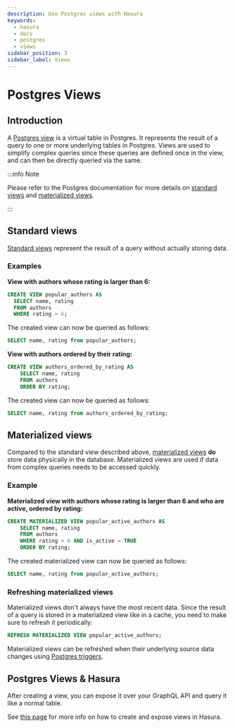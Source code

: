 ```yaml
---
description: Use Postgres views with Hasura
keywords:
  - hasura
  - docs
  - postgres
  - views
sidebar_position: 3
sidebar_label: Views
---
```


# Postgres Views

## Introduction

A [Postgres view](https://www.postgresql.org/docs/current/sql-createview.html) is a virtual table in Postgres. It
represents the result of a query to one or more underlying tables in Postgres. Views are used to simplify complex
queries since these queries are defined once in the view, and can then be directly queried via the same.

:::info Note

Please refer to the Postgres documentation for more details on
[standard views](https://www.postgresql.org/docs/current/sql-createview.html) and
[materialized views](https://www.postgresql.org/docs/current/rules-materializedviews.html).

:::

## Standard views

[Standard views](https://www.postgresql.org/docs/current/sql-createview.html) represent the result of a query without
actually storing data.

### Examples

**View with authors whose rating is larger than 6:**

```sql
CREATE VIEW popular_authors AS
  SELECT name, rating
  FROM authors
  WHERE rating > 6;
```

The created view can now be queried as follows:

```sql
SELECT name, rating from popular_authors;
```

**View with authors ordered by their rating:**

```sql
CREATE VIEW authors_ordered_by_rating AS
    SELECT name, rating
    FROM authors
    ORDER BY rating;
```

The created view can now be queried as follows:

```sql
SELECT name, rating from authors_ordered_by_rating;
```

## Materialized views

Compared to the standard view described above,
[materialized views](https://www.postgresql.org/docs/current/rules-materializedviews.html) **do** store data physically
in the database. Materialized views are used if data from complex queries needs to be accessed quickly.

### Example

<div id='pg-materialized-view-example' />

**Materialized view with authors whose rating is larger than 6 and who are active, ordered by rating:**

```sql
CREATE MATERIALIZED VIEW popular_active_authors AS
    SELECT name, rating
    FROM authors
    WHERE rating > 6 AND is_active = TRUE
    ORDER BY rating;
```

The created materialized view can now be queried as follows:

```sql
SELECT name, rating from popular_active_authors;
```

### Refreshing materialized views

Materialized views don't always have the most recent data. Since the result of a query is stored in a materialized view
like in a cache, you need to make sure to refresh it periodically:

```sql
REFRESH MATERIALIZED VIEW popular_active_authors;
```

Materialized views can be refreshed when their underlying source data changes using
[Postgres triggers](/guides/postgres/triggers.mdx).

## Postgres Views & Hasura

After creating a view, you can expose it over your GraphQL API and query it like a normal table.

See [this page](/schema/postgres/views.mdx) for more info on how to create and expose views in Hasura.
